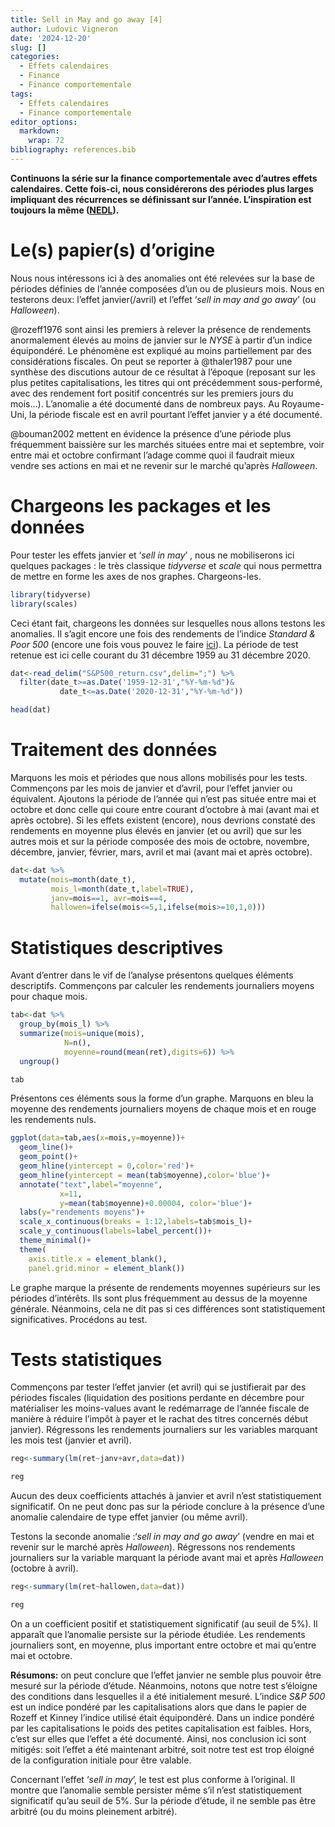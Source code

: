 ```yaml
---
title: Sell in May and go away [4]
author: Ludovic Vigneron
date: '2024-12-20'
slug: []
categories:
  - Effets calendaires
  - Finance
  - Finance comportementale
tags:
  - Effets calendaires
  - Finance comportementale
editor_options: 
  markdown: 
    wrap: 72
bibliography: references.bib
---
```


**Continuons la série sur la finance comportementale avec d'autres
effets calendaires. Cette fois-ci, nous considérerons des périodes plus
larges impliquant des récurrences se définissant sur l'année.
L'inspiration est toujours la même
([NEDL](https://www.youtube.com/@NEDLeducation)).**

# Le(s) papier(s) d'origine

Nous nous intéressons ici à des anomalies ont été relevées sur la base
de périodes définies de l'année composées d'un ou de plusieurs mois.
Nous en testerons deux: l'effet janvier(/avril) et l'effet '*sell in may
and go away*' (ou *Halloween*).

@rozeff1976 sont ainsi les premiers à relever la présence de rendements
anormalement élevés au moins de janvier sur le *NYSE* à partir d'un
indice équipondéré. Le phénomène est expliqué au moins partiellement par
des considérations fiscales. On peut se reporter à @thaler1987 pour une
synthèse des discutions autour de ce résultat à l'époque (reposant sur
les plus petites capitalisations, les titres qui ont précédemment
sous-performé, avec des rendement fort positif concentrés sur les
premiers jours du mois...). L'anomalie a été documenté dans de nombreux
pays. Au Royaume-Uni, la période fiscale est en avril pourtant l'effet
janvier y a été documenté.

@bouman2002 mettent en évidence la présence d'une période plus
fréquemment baissière sur les marchés situées entre mai et septembre,
voir entre mai et octobre confirmant l'adage comme quoi il faudrait
mieux vendre ses actions en mai et ne revenir sur le marché qu'après
*Halloween*.

# Chargeons les packages et les données

Pour tester les effets janvier et '*sell in may*' , nous ne mobiliserons
ici quelques packages : le très classique *tidyverse* et *scale* qui
nous permettra de mettre en forme les axes de nos graphes.
Chargeons-les.

```r

library(tidyverse)
library(scales)
```

Ceci étant fait, chargeons les données sur lesquelles nous allons
testons les anomalies. Il s'agit encore une fois des rendements de
l'indice *Standard & Poor 500* (encore une fois vous pouvez le faire
[ici](S&P500_return.csv)). La période de test retenue est ici celle
courant du 31 décembre 1959 au 31 décembre 2020.

```r

dat<-read_delim("S&P500_return.csv",delim=";") %>%
  filter(date_t>=as.Date('1959-12-31',"%Y-%m-%d")&
           date_t<=as.Date('2020-12-31',"%Y-%m-%d"))

head(dat)
```

# Traitement des données

Marquons les mois et périodes que nous allons mobilisés pour les tests.
Commençons par les mois de janvier et d'avril, pour l'effet janvier ou
équivalent. Ajoutons la période de l'année qui n'est pas située entre
mai et octobre et donc celle qui coure entre courant d'octobre à mai
(avant mai et après octobre). Si les effets existent (encore), nous
devrions constaté des rendements en moyenne plus élevés en janvier (et
ou avril) que sur les autres mois et sur la période composée des mois de
octobre, novembre, décembre, janvier, février, mars, avril et mai (avant
mai et après octobre).

```r

dat<-dat %>%
  mutate(mois=month(date_t),
         mois_l=month(date_t,label=TRUE),
         janv=mois==1, avr=mois==4,
         hallowen=ifelse(mois<=5,1,ifelse(mois>=10,1,0)))
```

# Statistiques descriptives

Avant d'entrer dans le vif de l'analyse présentons quelques éléments
descriptifs. Commençons par calculer les rendements journaliers moyens
pour chaque mois.

```r

tab<-dat %>%
  group_by(mois_l) %>%
  summarize(mois=unique(mois),
            N=n(),
            moyenne=round(mean(ret),digits=6)) %>%
  ungroup() 

tab
```

Présentons ces éléments sous la forme d'un graphe. Marquons en bleu la
moyenne des rendements journaliers moyens de chaque mois et en rouge les
rendements nuls.

```r

ggplot(data=tab,aes(x=mois,y=moyenne))+
  geom_line()+
  geom_point()+
  geom_hline(yintercept = 0,color='red')+
  geom_hline(yintercept = mean(tab$moyenne),color='blue')+
  annotate("text",label="moyenne",
           x=11,
           y=mean(tab$moyenne)+0.00004, color='blue')+
  labs(y="rendements moyens")+
  scale_x_continuous(breaks = 1:12,labels=tab$mois_l)+
  scale_y_continuous(labels=label_percent())+
  theme_minimal()+
  theme( 
    axis.title.x = element_blank(),
    panel.grid.minor = element_blank())
```

Le graphe marque la présente de rendements moyennes supérieurs sur les
périodes d'intérêts. Ils sont plus fréquemment au dessus de la moyenne
générale. Néanmoins, cela ne dit pas si ces différences sont
statistiquement significatives. Procédons au test.

# Tests statistiques

Commençons par tester l'effet janvier (et avril) qui se justifierait par
des périodes fiscales (liquidation des positions perdante en décembre
pour matérialiser les moins-values avant le redémarrage de l'année
fiscale de manière à réduire l'impôt à payer et le rachat des titres
concernés début janvier). Régressons les rendements journaliers sur les
variables marquant les mois test (janvier et avril).

```r

reg<-summary(lm(ret~janv+avr,data=dat))

reg
```

Aucun des deux coefficients attachés à janvier et avril n'est
statistiquement significatif. On ne peut donc pas sur la période
conclure à la présence d'une anomalie calendaire de type effet janvier
(ou même avril).

Testons la seconde anomalie :'*sell in may and go away*' (vendre en mai
et revenir sur le marché après *Halloween*). Régressons nos rendements
journaliers sur la variable marquant la période avant mai et après
*Halloween* (octobre à avril).

```r

reg<-summary(lm(ret~hallowen,data=dat))

reg
```

On a un coefficient positif et statistiquement significatif (au seuil de
5%). Il apparaît que l'anomalie persiste sur la période étudiée. Les
rendements journaliers sont, en moyenne, plus important entre octobre et
mai qu'entre mai et octobre.

**Résumons:** on peut conclure que l'effet janvier ne semble plus
pouvoir être mesuré sur la période d'étude. Néanmoins, notons que notre
test s'éloigne des conditions dans lesquelles il a été initialement
mesuré. L'indice *S&P 500* est un indice pondéré par les capitalisations
alors que dans le papier de Rozeff et Kinney l'indice utilisé était
équipondèré. Dans un indice pondéré par les capitalisations le poids des
petites capitalisation est faibles. Hors, c'est sur elles que l'effet a
été documenté. Ainsi, nos conclusion ici sont mitigés: soit l'effet a
été maintenant arbitré, soit notre test est trop éloigné de la
configuration initiale pour être valable.

Concernant l'effet '*sell in may*', le test est plus conforme à
l'original. Il montre que l'anomalie semble persister même s'il n'est
statistiquement significatif qu'au seuil de 5%. Sur la période d'étude,
il ne semble pas être arbitré (ou du moins pleinement arbitré).
